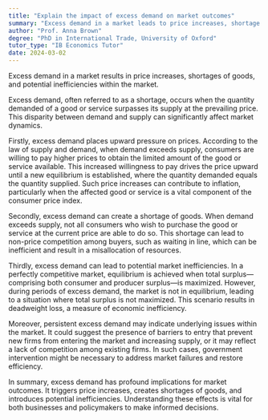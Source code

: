 ```yaml
---
title: "Explain the impact of excess demand on market outcomes"
summary: "Excess demand in a market leads to price increases, shortage of goods, and potential market inefficiencies."
author: "Prof. Anna Brown"
degree: "PhD in International Trade, University of Oxford"
tutor_type: "IB Economics Tutor"
date: 2024-03-02
---
```


Excess demand in a market results in price increases, shortages of goods, and potential inefficiencies within the market.

Excess demand, often referred to as a shortage, occurs when the quantity demanded of a good or service surpasses its supply at the prevailing price. This disparity between demand and supply can significantly affect market dynamics.

Firstly, excess demand places upward pressure on prices. According to the law of supply and demand, when demand exceeds supply, consumers are willing to pay higher prices to obtain the limited amount of the good or service available. This increased willingness to pay drives the price upward until a new equilibrium is established, where the quantity demanded equals the quantity supplied. Such price increases can contribute to inflation, particularly when the affected good or service is a vital component of the consumer price index.

Secondly, excess demand can create a shortage of goods. When demand exceeds supply, not all consumers who wish to purchase the good or service at the current price are able to do so. This shortage can lead to non-price competition among buyers, such as waiting in line, which can be inefficient and result in a misallocation of resources.

Thirdly, excess demand can lead to potential market inefficiencies. In a perfectly competitive market, equilibrium is achieved when total surplus—comprising both consumer and producer surplus—is maximized. However, during periods of excess demand, the market is not in equilibrium, leading to a situation where total surplus is not maximized. This scenario results in deadweight loss, a measure of economic inefficiency.

Moreover, persistent excess demand may indicate underlying issues within the market. It could suggest the presence of barriers to entry that prevent new firms from entering the market and increasing supply, or it may reflect a lack of competition among existing firms. In such cases, government intervention might be necessary to address market failures and restore efficiency.

In summary, excess demand has profound implications for market outcomes. It triggers price increases, creates shortages of goods, and introduces potential inefficiencies. Understanding these effects is vital for both businesses and policymakers to make informed decisions.
    